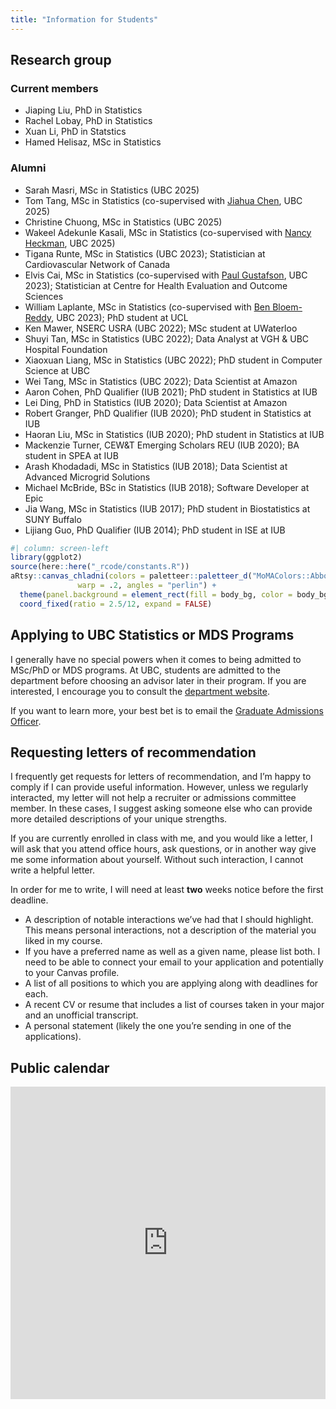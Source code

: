 ```yaml
---
title: "Information for Students"
---
```



## Research group


### Current members

- Jiaping Liu, PhD in Statistics
- Rachel Lobay, PhD in Statistics
- Xuan Li, PhD in Statstics
- Hamed Helisaz, MSc in Statistics

### Alumni

- Sarah Masri, MSc in Statistics (UBC 2025)
- Tom Tang, MSc in Statistics (co-supervised with [Jiahua Chen](https://www.stat.ubc.ca/~jhchen/), UBC 2025)
- Christine Chuong, MSc in Statistics (UBC 2025)
- Wakeel Adekunle Kasali, MSc in Statistics (co-supervised with [Nancy Heckman](https://www.stat.ubc.ca/users/nancy-e-heckman), UBC 2025)
- Tigana Runte, MSc in Statistics (UBC 2023); Statistician at Cardiovascular Network of Canada
- Elvis Cai, MSc in Statistics (co-supervised with [Paul Gustafson](http://paulgstf.com/), UBC 2023); Statistician at Centre for Health Evaluation and Outcome Sciences
- William Laplante, MSc in Statistics (co-supervised with [Ben Bloem-Reddy](https://www.stat.ubc.ca/~benbr/), UBC 2023); PhD student at UCL 
- Ken Mawer, NSERC USRA (UBC 2022); MSc student at UWaterloo
- Shuyi Tan, MSc in Statistics (UBC 2022); Data Analyst at VGH & UBC Hospital Foundation
- Xiaoxuan Liang, MSc in Statistics (UBC 2022); PhD student in Computer Science at UBC
- Wei Tang, MSc in Statistics (UBC 2022); Data Scientist at Amazon
- Aaron Cohen, PhD Qualifier (IUB 2021); PhD student in Statistics at IUB
- Lei Ding, PhD in Statistics (IUB 2020); Data Scientist at Amazon
- Robert Granger, PhD Qualifier (IUB 2020); PhD student in Statistics at IUB
- Haoran Liu, MSc in Statistics (IUB 2020); PhD student in Statistics at IUB
- Mackenzie Turner, CEW&T Emerging Scholars REU (IUB 2020); BA student in SPEA at IUB 
- Arash Khodadadi, MSc in Statistics (IUB 2018); Data Scientist at Advanced Microgrid Solutions
- Michael McBride, BSc in Statistics (IUB 2018); Software Developer at Epic
- Jia Wang, MSc in Statistics (IUB 2017); PhD student in Biostatistics at SUNY Buffalo
- Lijiang Guo, PhD Qualifier (IUB 2014); PhD student in ISE at IUB


```r
#| column: screen-left
library(ggplot2)
source(here::here("_rcode/constants.R"))
aRtsy::canvas_chladni(colors = paletteer::paletteer_d("MoMAColors::Abbott"), 
               warp = .2, angles = "perlin") +
  theme(panel.background = element_rect(fill = body_bg, color = body_bg)) +
  coord_fixed(ratio = 2.5/12, expand = FALSE)
```


## Applying to UBC Statistics or MDS Programs 

I generally have no special powers when it comes to being admitted to MSc/PhD or
MDS programs. At UBC, students are admitted to the department before choosing an
advisor later in their program. If you are interested, I encourage you to 
consult the [department website](https://www.stat.ubc.ca/graduate).

If you want to learn more, your best bet is to email the 
[Graduate Admissions Officer](mailto:admiss@stat.ubc.ca).

## Requesting letters of recommendation 

I frequently get requests for letters of recommendation, and I'm happy
to comply if I can provide useful information. However, unless we regularly 
interacted, my letter will not help a recruiter or admissions committee member. 
In these cases, I suggest asking someone else who can provide more detailed
descriptions of your unique strengths. 

If you are currently enrolled in class with me, and you would like a letter, I 
will ask that you attend office hours, ask questions, or in another way give me
some information about yourself. Without such interaction, I cannot write a 
helpful letter.

In order for me to write, I will need at least **two** weeks notice before the
first deadline. 

- A description of notable interactions we've had that I should highlight.
This means personal interactions, not a description of the material you liked
in my course.
- If you have a preferred name as well as a given name, please list both.
I need to be able to connect your email to your application and potentially to
your Canvas profile.
- A list of all positions to which you are applying along with deadlines for
each.
- A recent CV or resume that includes a list of courses taken in your major 
and an unofficial transcript.
- A personal statement (likely the one you're sending in one of the
applications).


## Public calendar {#public-calendar}

<div style="display: flex; align-items: center; justify-content: center;">
<iframe src="https://calendar.google.com/calendar/embed?height=600&amp;wkst=1&amp;bgcolor=%23efefef&amp;ctz=America%2FVancouver&amp;src=ZGFqbWNkb25AZ21haWwuY29t&amp;color=%233F51B5&amp;mode=WEEK&amp;showTitle=0&amp;showPrint=0&amp;showTabs=1&amp;showCalendars=0" style="border-width:0" width="600" height="500" frameborder="0" scrolling="no">
</iframe>
</div>
